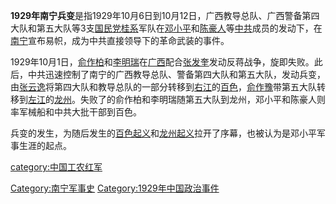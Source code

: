 '''1929年南宁兵变'''是指1929年10月6日到10月12日，广西教导总队、广西警备第四大队和第五大队等3支[[国民党|国民党]][[桂系|桂系]]军队在[[邓小平|邓小平]]和[[陈豪人|陈豪人]]等[[中共|中共]]成员的发动下，在[[南宁|南宁]]宣布易帜，成为中共直接领导下的革命武装的事件。

1929年10月1日，[[俞作柏|俞作柏]]和[[李明瑞|李明瑞]]在[[广西|广西]]配合[[张发奎|张发奎]]发动反蒋战争，旋即失败。此后，中共迅速控制了南宁的广西教导总队、警备第四大队和第五大队，发动兵变，由[[张云逸|张云逸]]将第四大队和教导总队的一部分转移到[[右江|右江]]的[[百色|百色]]，[[俞作豫|俞作豫]]带第五大队转移到[[左江|左江]]的[[龙州|龙州]]。失败了的俞作柏和李明瑞随第五大队到龙州，邓小平和陈豪人则率军械船和中共大批干部到百色。

兵变的发生，为随后发生的[[百色起义|百色起义]]和[[龙州起义|龙州起义]]拉开了序幕，也被认为是邓小平军事生涯的起点。

[[Category:南宁军事史|Category:南宁军事史]]
[[category:中国工农红军|category:中国工农红军]]
[[Category:1929年中国政治事件|Category:1929年中国政治事件]]